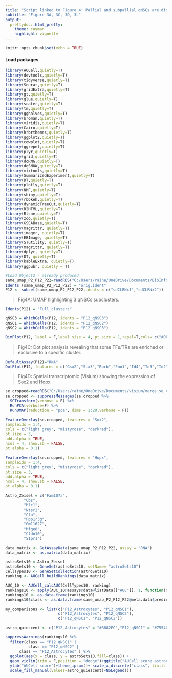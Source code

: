 ---
title: "Script linked to Figure 4: Pallial and subpallial qNSCs are distinguished by Hopx expression."
subtitle: "Figure 3A, 3C, 3D, 3L"
output:
  prettydoc::html_pretty:
    theme: cayman
    highlight: vignette
---

```{r setup, include=FALSE}
knitr::opts_chunk$set(echo = TRUE)
```

#### Load packages

```{r,warning=FALSE, include=T}
library(AUCell,quietly=T)
library(devtools,quietly=T)
library(tidyverse,quietly=T)
library(Seurat,quietly=T)
library(gridExtra,quietly=T)
library(gt,quietly=T)
library(glue,quietly=T)
library(scater,quietly=T)
library(tm,quietly=T)
library(gghalves,quietly=T)
library(broman,quietly=T)
library(viridis,quietly=T)
library(Cairo,quietly=T)
library(hrbrthemes,quietly=T)
library(ggplot2,quietly=T)
library(cowplot,quietly=T)
library(ggrepel,quietly=T)
library(plyr,quietly=T)
library(grid,quietly=T)
library(doRNG,quietly=T)
library(doSNOW,quietly=T)
library(mixtools,quietly=T)
library(SummarizedExperiment,quietly=T)
library(DT,quietly=T)
library(plotly,quietly=T)
library(NMF,quietly=T)
library(shiny,quietly=T)
library(rbokeh,quietly=T)
library(dynamicTreeCut,quietly=T)
library(R2HTML,quietly=T)
library(Rtsne,quietly=T)
library(zoo,quietly=T)
library(GSEABase,quietly=T)
library(magrittr, quietly=T)
library(imager, quietly=T)
library(EBImage, quietly=T)
library(STutility, quietly=T)
library(magrittr, quietly=T)
library(dplyr, quietly=T)
library(DT, quietly=T)
library(kableExtra, quietly=T)
library(ggpubr, quietly = T)
```

```{r}
#Load Object2 - already produced
same_umap_P2_P12_P22=readRDS("C:/Users/raine/OneDrive/Documents/BioInfo/newdataset/same_umap_P2_P12_P22.rds")
Idents (same_umap_P2_P12_P22) = "orig.ident"
P12 <- subset(same_umap_P2_P12_P22,idents = c("sdCLBNx1","sdCLBNx2"))
```

> Fig4A: UMAP highlighting 3 qNSCs subclusters.

```{r,fig.width=5,fig.height=4}
Idents(P12) = "Full_clusters"

qNSC3 = WhichCells(P12, idents = "P12_qNSC3")
qNSC1 = WhichCells(P12, idents = "P12_qNSC2")
qNSC2 = WhichCells(P12, idents = "P12_qNSC3")

DimPlot(P12, label = F,label.size = 4, pt.size = 1,repel=T,cols= c("#DEDEDE","#6F4D0F","#C59226","#EDC251","#DEDEDE","#DEDEDE","#DEDEDE","#DEDEDE","#DEDEDE","#DEDEDE","#DEDEDE","#DEDEDE","#DEDEDE","#DEDEDE","#DEDEDE","#DEDEDE"))+NoLegend()

```

> Fig4C: Dot plot analysis revealing that some TFs/TRs are enriched or exclusive to a specific cluster.

```{r}
DefaultAssay(P12)="RNA"
DotPlot(P12, features = c("Gsx2","Six3","Rorb","Eno1","Id4","Id3","Id2","Id1","Hopx","Fezf2","Dmrta2","Zic5","Tfap2c","Emx1"), idents = c("P12_qNSC1","P12_qNSC2","P12_qNSC3"), dot.scale = 10)+scale_colour_viridis(option="viridis")+theme_grey()+RotatedAxis()
```

> Fig4D: Spatial transcriptomic (Visium) showing the expression of Sox2 and Hopx.

```{r}
se.cropped=readRDS("C:/Users/raine/OneDrive/Documents/visium/merge_se_cropped.rds")
se.cropped <- suppressMessages(se.cropped %>% 
  SCTransform(verbose = F) %>%
  RunPCA(verbose=F) %>%
  RunUMAP(reduction = "pca", dims = 1:20,verbose = F))

```

```{r, fig.width=10, fig.height=3}

FeatureOverlay(se.cropped, features = "Sox2",
sampleids = 1:4,
cols = c("light grey", "mistyrose", "darkred"),
pt.size = 3,
add.alpha = TRUE,
ncol = 4, show.sb = FALSE,
pt.alpha = 0.1)

FeatureOverlay(se.cropped, features = "Hopx",
sampleids = 1:4,
cols = c("light grey", "mistyrose", "darkred"),
pt.size = 3,
add.alpha = TRUE,
ncol = 4, show.sb = FALSE,
pt.alpha = 0.1)

```

```{r,warning=FALSE}
Astro_Zeisel = c("Fam107a",
        "Cbs",
        "Mlc1",
        "Ntsr2",
        "Clu",
        "Ppp1r3g",
        "Gm11627",
        "Mfge8",
        "Cldn10",
        "S1pr1")

data_matrix <- GetAssayData(same_umap_P2_P12_P22, assay = "RNA")
data_matrix <- as.matrix(data_matrix)

astroSets10 = Astro_Zeisel
astroSets10 <- GeneSet(astroSets10, setName= "astroSets10")
CellTypes10 <- GeneSetCollection(astroSets10)
ranking <- AUCell_buildRankings(data_matrix)

AUC_10 <- AUCell_calcAUC(CellTypes10, ranking)
rankings10 <- apply(AUC_10@assays@data@listData[["AUC"]], 1, function(x) (x-min(x))/(max(x)-min(x))) 
rankings10 <- as.data.frame(rankings10)
rankings10$class <- as.data.frame(same_umap_P2_P12_P22@meta.data$predicted.fullcelltype, row.names = Cells(same_umap_P2_P12_P22))[row.names(rankings10),]

my_comparisons <- list(c("P12_Astrocytes", "P12_qNSC1"), 
                       c("P12_Astrocytes", "P12_qNSC2"), 
                       c("P12_qNSC1", "P12_qNSC2"))

astro_quiescent <- c("P12_Astrocytes" = "#B882FC","P12_qNSC1" = "#75540D" , "P12_qNSC2"="#CB9B20")

suppressWarnings(rankings10 %>%
  filter(class == "P12_qNSC1" |
          class == "P12_qNSC2" | 
      class == "P12_Astrocytes" ) %>%
  ggplot(aes(x = class, y = astroSets10,fill=class)) +
  geom_violin(trim = F,position = "dodge")+ggtitle("AUCell score astrocytes markers")+stat_compare_means(label="p.signif",comparisons = my_comparisons)+
  ylab("AUCell score")+theme_ipsum()+ scale_x_discrete("class", limits = c("P12_qNSC1", "P12_qNSC2","P12_Astrocytes"))+
  scale_fill_manual(values=astro_quiescent)+NoLegend())

```
